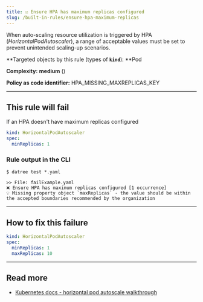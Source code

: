 ```yaml
---
title: ☑️ Ensure HPA has maximum replicas configured
slug: /built-in-rules/ensure-hpa-maximum-replicas
---
```



When auto-scaling resource utilization is triggered by HPA (_HorizontalPodAutoscaler_), a range of acceptable values must be set to prevent unintended scaling-up scenarios.

**Targeted objects by this rule (types of **`kind`**): **Pod

**Complexity:** **medium** (<Complexity/>)

**Policy as code identifier:** HPA_MISSING_MAXREPLICAS_KEY

---

## This rule will fail

If an HPA doesn't have maximum replicas configured

```yaml
kind: HorizontalPodAutoscaler
spec:
  minReplicas: 1
```

### Rule output in the CLI

```terminal
$ datree test *.yaml

>> File: failExample.yaml
❌ Ensure HPA has maximum replicas configured [1 occurrence]
💡 Missing property object `maxReplicas` - the value should be within the accepted boundaries recommended by the organization
```

---

## How to fix this failure

```yaml
kind: HorizontalPodAutoscaler
spec:
  minReplicas: 1
  maxReplicas: 10
```

---

## Read more

- [Kubernetes docs - horizontal pod autoscale walkthrough](https://kubernetes.io/docs/tasks/run-application/horizontal-pod-autoscale-walkthrough/)
